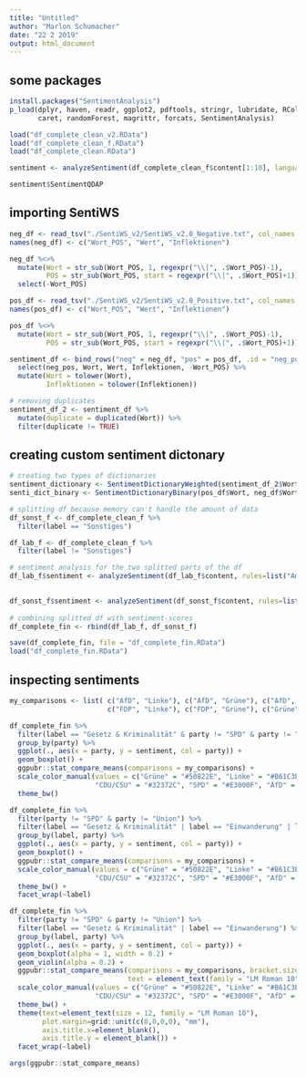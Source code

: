 ```yaml
---
title: "Untitled"
author: "Marlon Schumacher"
date: "22 2 2019"
output: html_document
---
```



## some packages
```r
install.packages("SentimentAnalysis")
p_load(dplyr, haven, readr, ggplot2, pdftools, stringr, lubridate, RColorBrewer, tm, ggthemes, RTextTools,
       caret, randomForest, magrittr, forcats, SentimentAnalysis)
```



```r
load("df_complete_clean_v2.RData")
load("df_complete_clean_f.RData")
load("df_complete_clean.RData")

sentiment <- analyzeSentiment(df_complete_clean_f$content[1:10], language = "german")

sentiment$SentimentQDAP
```

## importing SentiWS
```r
neg_df <- read_tsv("./SentiWS_v2/SentiWS_v2.0_Negative.txt", col_names = FALSE)
names(neg_df) <- c("Wort_POS", "Wert", "Inflektionen")

neg_df %<>% 
  mutate(Wort = str_sub(Wort_POS, 1, regexpr("\\|", .$Wort_POS)-1),
         POS = str_sub(Wort_POS, start = regexpr("\\|", .$Wort_POS)+1)) %>% 
  select(-Wort_POS)

pos_df <- read_tsv("./SentiWS_v2/SentiWS_v2.0_Positive.txt", col_names = FALSE)
names(pos_df) <- c("Wort_POS", "Wert", "Inflektionen")

pos_df %<>% 
  mutate(Wort = str_sub(Wort_POS, 1, regexpr("\\|", .$Wort_POS)-1),
         POS = str_sub(Wort_POS, start = regexpr("\\|", .$Wort_POS)+1))

sentiment_df <- bind_rows("neg" = neg_df, "pos" = pos_df, .id = "neg_pos") %>% 
  select(neg_pos, Wort, Wert, Inflektionen, -Wort_POS) %>% 
  mutate(Wort = tolower(Wort),
         Inflektionen = tolower(Inflektionen))

# removing duplicates
sentiment_df_2 <- sentiment_df %>% 
  mutate(duplicate = duplicated(Wort)) %>% 
  filter(duplicate != TRUE)
```

## creating custom sentiment dictonary
```r
# creating two types of dictionaries
sentiment_dictionary <- SentimentDictionaryWeighted(sentiment_df_2$Wort, sentiment_df_2$Wert)
senti_dict_binary <- SentimentDictionaryBinary(pos_df$Wort, neg_df$Wort)

# splitting df because memory can't handle the amount of data
df_sonst_f <- df_complete_clean_f %>% 
  filter(label == "Sonstiges")

df_lab_f <- df_complete_clean_f %>% 
  filter(label != "Sonstiges")

# sentiment analysis for the two splitted parts of the df
df_lab_f$sentiment <- analyzeSentiment(df_lab_f$content, rules=list("Amplifiers"=list(ruleSentiment,
                                                                                  senti_dict_binary)))[,1]

df_sonst_f$sentiment <- analyzeSentiment(df_sonst_f$content, rules=list("Amplifiers"=list(ruleSentiment,
                                                                                  senti_dict_binary)))[,1]
# combining splitted df with sentiment-scores
df_complete_fin <- rbind(df_lab_f, df_sonst_f)

save(df_complete_fin, file = "df_complete_fin.RData")
load("df_complete_fin.RData")
```

## inspecting sentiments
```r
my_comparisons <- list( c("AfD", "Linke"), c("AfD", "Grüne"), c("AfD", "FDP"), 
                        c("FDP", "Linke"), c("FDP", "Grüne"), c("Grüne", "Linke"))

df_complete_fin %>% 
  filter(label == "Gesetz & Kriminalität" & party != "SPD" & party != "Union") %>% 
  group_by(party) %>% 
  ggplot(., aes(x = party, y = sentiment, col = party)) +
  geom_boxplot() +
  ggpubr::stat_compare_means(comparisons = my_comparisons) +
  scale_color_manual(values = c("Grüne" = "#50822E", "Linke" = "#B61C3E", 
                     "CDU/CSU" = "#32372C", "SPD" = "#E3000F", "AfD" = "#0088FF", "FDP" = "#FFD600")) +
  theme_bw() 

df_complete_fin %>% 
  filter(party != "SPD" & party != "Union") %>% 
  filter(label == "Gesetz & Kriminalität" | label == "Einwanderung" | label == "Umwelt" | label == "Transport") %>% 
  group_by(label, party) %>% 
  ggplot(., aes(x = party, y = sentiment, col = party)) +
  geom_boxplot() +
  ggpubr::stat_compare_means(comparisons = my_comparisons) +
  scale_color_manual(values = c("Grüne" = "#50822E", "Linke" = "#B61C3E", 
                     "CDU/CSU" = "#32372C", "SPD" = "#E3000F", "AfD" = "#0088FF", "FDP" = "#FFD600")) +
  theme_bw() +
  facet_wrap(~label) 

df_complete_fin %>% 
  filter(party != "SPD" & party != "Union") %>% 
  filter(label == "Gesetz & Kriminalität" | label == "Einwanderung") %>% 
  group_by(label, party) %>% 
  ggplot(., aes(x = party, y = sentiment, col = party)) +
  geom_boxplot(alpha = 1, width = 0.2) +
  geom_violin(alpha = 0.2) +
  ggpubr::stat_compare_means(comparisons = my_comparisons, bracket.size = 0.3, size = 3.5, 
                             text = element_text(family = "LM Roman 10")) +
  scale_color_manual(values = c("Grüne" = "#50822E", "Linke" = "#B61C3E", 
                     "CDU/CSU" = "#32372C", "SPD" = "#E3000F", "AfD" = "#0088FF", "FDP" = "#FFD600")) +
  theme_bw() +
  theme(text=element_text(size = 12, family = "LM Roman 10"), 
        plot.margin=grid::unit(c(0,0,0,0), "mm"),
        axis.title.x=element_blank(),
        axis.title.y = element_blank()) +
  facet_wrap(~label) 

args(ggpubr::stat_compare_means)

```

